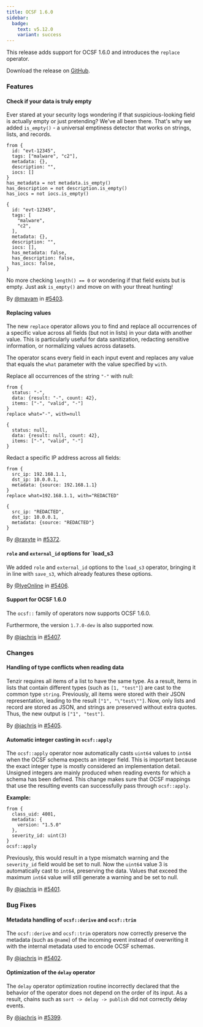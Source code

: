 ```yaml
---
title: OCSF 1.6.0
sidebar:
  badge:
    text: v5.12.0
    variant: success
---
```


This release adds support for OCSF 1.6.0 and introduces the `replace` operator.

Download the release on [GitHub](https://github.com/tenzir/tenzir/releases/tag/v5.12.0).

### Features

#### Check if your data is truly empty

Ever stared at your security logs wondering if that suspicious-looking field is
actually empty or just pretending? We've all been there. That's why we added
`is_empty()` - a universal emptiness detector that works on strings, lists, and
records.

```tql
from {
  id: "evt-12345",
  tags: ["malware", "c2"],
  metadata: {},
  description: "",
  iocs: []
}
has_metadata = not metadata.is_empty()
has_description = not description.is_empty()
has_iocs = not iocs.is_empty()
```

```tql
{
  id: "evt-12345",
  tags: [
    "malware",
    "c2",
  ],
  metadata: {},
  description: "",
  iocs: [],
  has_metadata: false,
  has_description: false,
  has_iocs: false,
}
```

No more checking `length() == 0` or wondering if that field exists but is
empty. Just ask `is_empty()` and move on with your threat hunting!

By [@mavam](https://github.com/mavam) in [#5403](https://github.com/tenzir/tenzir/pull/5403).

#### Replacing values

The new `replace` operator allows you to find and replace all occurrences of a
specific value across all fields (but not in lists) in your data with another
value. This is particularly useful for data sanitization, redacting sensitive
information, or normalizing values across datasets.

The operator scans every field in each input event and replaces any value that
equals the `what` parameter with the value specified by `with`.

Replace all occurrences of the string `"-"` with null:

```tql
from {
  status: "-",
  data: {result: "-", count: 42},
  items: ["-", "valid", "-"]
}
replace what="-", with=null
```

```tql
{
  status: null,
  data: {result: null, count: 42},
  items: ["-", "valid", "-"]
}
```

Redact a specific IP address across all fields:

```tql
from {
  src_ip: 192.168.1.1,
  dst_ip: 10.0.0.1,
  metadata: {source: 192.168.1.1}
}
replace what=192.168.1.1, with="REDACTED"
```

```tql
{
  src_ip: "REDACTED",
  dst_ip: 10.0.0.1,
  metadata: {source: "REDACTED"}
}
```

By [@raxyte](https://github.com/raxyte) in [#5372](https://github.com/tenzir/tenzir/pull/5372).

#### `role` and `external_id` options for `load_s3

We added `role` and `external_id` options to the `load_s3` operator, bringing
it in line with `save_s3`, which already features these options.

By [@IyeOnline](https://github.com/IyeOnline) in [#5406](https://github.com/tenzir/tenzir/pull/5406).

#### Support for OCSF 1.6.0

The `ocsf::` family of operators now supports OCSF 1.6.0.

Furthermore, the version `1.7.0-dev` is also supported now.

By [@jachris](https://github.com/jachris) in [#5407](https://github.com/tenzir/tenzir/pull/5407).

### Changes

#### Handling of type conflicts when reading data

Tenzir requires all items of a list to have the same type. As a result, items in
lists that contain different types (such as `[1, "test"]`) are cast to the
common type `string`. Previously, all items were stored with their JSON
representation, leading to the result `["1", "\"test\""]`. Now, only lists and
record are stored as JSON, and strings are preserved without extra quotes. Thus,
the new output is `["1", "test"]`.

By [@jachris](https://github.com/jachris) in [#5405](https://github.com/tenzir/tenzir/pull/5405).

#### Automatic integer casting in `ocsf::apply`

The `ocsf::apply` operator now automatically casts `uint64` values to `int64`
when the OCSF schema expects an integer field. This is important because the
exact integer type is mostly considered an implementation detail. Unsigned
integers are mainly produced when reading events for which a schema has been
defined. This change makes sure that OCSF mappings that use the resulting events
can successfully pass through `ocsf::apply`.

**Example:**

```tql
from {
  class_uid: 4001,
  metadata: {
    version: "1.5.0"
  },
  severity_id: uint(3)
}
ocsf::apply
```

Previously, this would result in a type mismatch warning and the `severity_id`
field would be set to null. Now the `uint64` value 3 is automatically cast to
`int64`, preserving the data. Values that exceed the maximum `int64` value will
still generate a warning and be set to null.

By [@jachris](https://github.com/jachris) in [#5401](https://github.com/tenzir/tenzir/pull/5401).

### Bug Fixes

#### Metadata handling of `ocsf::derive` and `ocsf::trim`

The `ocsf::derive` and `ocsf::trim` operators now correctly preserve the
metadata (such as `@name`) of the incoming event instead of overwriting it with
the internal metadata used to encode OCSF schemas.

By [@jachris](https://github.com/jachris) in [#5402](https://github.com/tenzir/tenzir/pull/5402).

#### Optimization of the `delay` operator

The `delay` operator optimization routine incorrectly declared that the behavior
of the operator does not depend on the order of its input. As a result, chains
such as `sort -> delay -> publish` did not correctly delay events.

By [@jachris](https://github.com/jachris) in [#5399](https://github.com/tenzir/tenzir/pull/5399).
